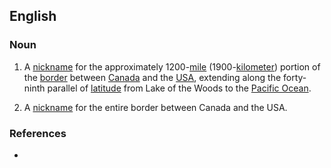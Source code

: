 ==English==
{{wikipedia|49th parallel north}}

===Noun===
{{en-noun|head=[[forty]]-[[ninth]] [[parallel]]|-}}

# {{lb|en|Canada|US}} A [[nickname]] for the approximately 1200-[[mile]] (1900-[[kilometer]]) portion of the [[border]] between [[Canada]] and the [[USA]], extending along the forty-ninth parallel of [[latitude]] from Lake of the Woods to the [[Pacific Ocean]].
# {{lb|en|Canada|US|nonstandard}} A [[nickname]] for the entire border between Canada and the USA.

===References===
* {{R:OneLook}}